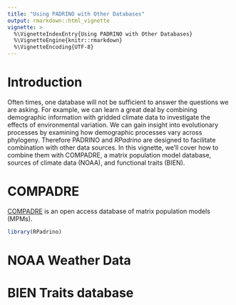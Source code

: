 ```yaml
---
title: "Using PADRINO with Other Databases"
output: rmarkdown::html_vignette
vignette: >
  %\VignetteIndexEntry{Using PADRINO with Other Databases}
  %\VignetteEngine{knitr::rmarkdown}
  %\VignetteEncoding{UTF-8}
---
```


# Introduction

Often times, one database will not be sufficient to answer the questions we are asking. For example, we can learn a great deal by combining demographic information with gridded climate data to investigate the effects of environmental variation. We can gain insight into evolutionary processes by examining how demographic processes vary across phylogeny. Therefore PADRINO and _RPadrino_ are designed to facilitate combination with other data sources. In this vignette, we'll cover how to combine them with COMPADRE, a matrix population model database, sources of climate data (NOAA), and functional traits (BIEN).

# COMPADRE

[COMPADRE](https://compadre-db.org/) is an open access database of matrix population models (MPMs). 

```r
library(RPadrino)
```


# NOAA Weather Data


# BIEN Traits database
